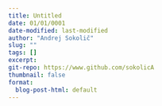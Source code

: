 ```yaml
---
title: Untitled
date: 01/01/0001
date-modified: last-modified
author: "Andrej Sokolič"
slug: ""
tags: []
excerpt: 
git-repo: https://www.github.com/sokolicA
thumbnail: false
format:
  blog-post-html: default
---
```


